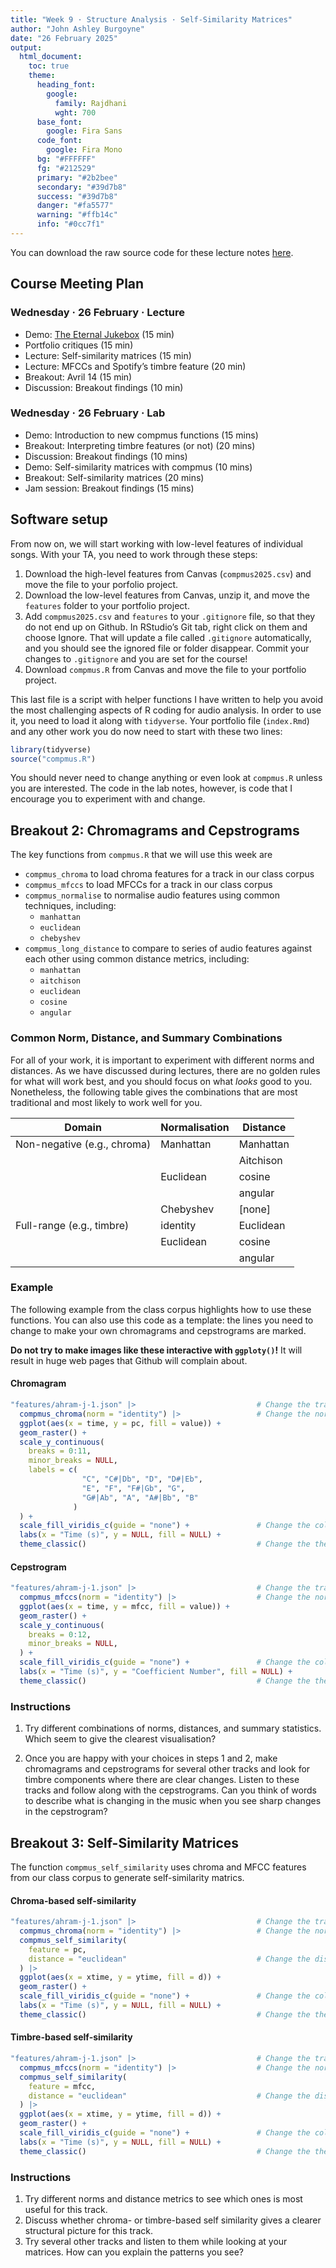 ```yaml
---
title: "Week 9 · Structure Analysis · Self-Similarity Matrices"
author: "John Ashley Burgoyne"
date: "26 February 2025"
output: 
  html_document:
    toc: true
    theme:
      heading_font:
        google: 
          family: Rajdhani
          wght: 700
      base_font:
        google: Fira Sans
      code_font:
        google: Fira Mono
      bg: "#FFFFFF"
      fg: "#212529" 
      primary: "#2b2bee"
      secondary: "#39d7b8"
      success: "#39d7b8"
      danger: "#fa5577"
      warning: "#ffb14c"
      info: "#0cc7f1"
---
```


You can download the raw source code for these lecture notes [here](compmus2025-w09.Rmd).

## Course Meeting Plan

### Wednesday · 26 February · Lecture

  - Demo: [The Eternal Jukebox](http://v90084.1blu.de/) (15 min)
  - Portfolio critiques (15 min)
  - Lecture: Self-similarity matrices (15 min)
  - Lecture: MFCCs and Spotify's timbre feature (20 min)
  - Breakout: Avril 14 (15 min)
  - Discussion: Breakout findings (10 min)

### Wednesday · 26 February · Lab

  - Demo: Introduction to new compmus functions (15 mins)
  - Breakout: Interpreting timbre features (or not) (20 mins)
  - Discussion: Breakout findings (10 mins)
  - Demo: Self-similarity matrices with compmus (10 mins)
  - Breakout: Self-similarity matrices (20 mins)
  - Jam session: Breakout findings (15 mins)

## Software setup

From now on, we will start working with low-level features of individual songs.
With your TA, you need to work through these steps:

1. Download the high-level features from Canvas (`compmus2025.csv`) and move the file to your porfolio project.
2. Download the low-level features from Canvas, unzip it, and move the `features` folder to your portfolio project.
3. Add `compmus2025.csv` and `features` to your `.gitignore` file, so that they do not end up on Github. In RStudio's Git tab, right click on them and choose Ignore. That will update a file called `.gitignore` automatically, and you should see the ignored file or folder disappear. Commit your changes to `.gitignore` and you are set for the course!
4. Download `compmus.R` from Canvas and move the file to your portfolio project.

This last file is a script with helper functions I have written to help you avoid the most challenging aspects of R coding for audio analysis.
In order to use it, you need to load it along with `tidyverse`.
Your portfolio file (`index.Rmd`) and any other work you do now need to start with these two lines:

```r
library(tidyverse)
source("compmus.R")
```

You should never need to change anything or even look at `compmus.R` unless you are interested.
The code in the lab notes, however, is code that I encourage you to experiment with and change.

## Breakout 2: Chromagrams and Cepstrograms

The key functions from `compmus.R` that we will use this week are

  - `compmus_chroma` to load chroma features for a track in our class corpus
  - `compmus_mfccs` to load MFCCs for a track in our class corpus
  - `compmus_normalise` to normalise audio features using common techniques, including:
      - `manhattan`
      - `euclidean`
      - `chebyshev`
  - `compmus_long_distance` to compare to series of audio features against each other using common distance metrics, including:
      - `manhattan`
      - `aitchison`
      - `euclidean`
      - `cosine`
      - `angular`

### Common Norm, Distance, and Summary Combinations

For all of your work, it is important to experiment with different norms and distances.
As we have discussed during lectures, there are no golden rules for what will work best, and you should focus on what *looks* good to you.
Nonetheless, the following table gives the combinations that are most traditional and most likely to work well for you.

| Domain                      | Normalisation | Distance  |
| ----------------------------|---------------|-----------|
| Non-negative (e.g., chroma) | Manhattan     | Manhattan |
|                             |               | Aitchison |
|                             | Euclidean     | cosine    |
|                             |               | angular   |
|                             | Chebyshev     | [none]    |
| Full-range (e.g., timbre)   | identity      | Euclidean |
|                             | Euclidean     | cosine    |
|                             |               | angular   |


### Example

The following example from the class corpus highlights how to use these functions. 
You can also use this code as a template: the lines you need to change to make your own chromagrams and cepstrograms are marked.

**Do not try to make images like these interactive with `ggploty()`!**
It will result in huge web pages that Github will complain about.

#### Chromagram

```r
"features/ahram-j-1.json" |>                           # Change the track
  compmus_chroma(norm = "identity") |>                 # Change the norm
  ggplot(aes(x = time, y = pc, fill = value)) + 
  geom_raster() +
  scale_y_continuous(
    breaks = 0:11,
    minor_breaks = NULL,
    labels = c(
                "C", "C#|Db", "D", "D#|Eb",
                "E", "F", "F#|Gb", "G",
                "G#|Ab", "A", "A#|Bb", "B"
              )
  ) +
  scale_fill_viridis_c(guide = "none") +               # Change the colours?
  labs(x = "Time (s)", y = NULL, fill = NULL) +
  theme_classic()                                      # Change the theme?
```

#### Cepstrogram

```r
"features/ahram-j-1.json" |>                           # Change the track
  compmus_mfccs(norm = "identity") |>                  # Change the norm
  ggplot(aes(x = time, y = mfcc, fill = value)) + 
  geom_raster() +
  scale_y_continuous(
    breaks = 0:12,
    minor_breaks = NULL,
  ) +
  scale_fill_viridis_c(guide = "none") +               # Change the colours?
  labs(x = "Time (s)", y = "Coefficient Number", fill = NULL) +
  theme_classic()                                      # Change the theme?
```

### Instructions

1. Try different combinations of norms, distances, and summary statistics. Which seem to give the clearest visualisation?
  
3. Once you are happy with your choices in steps 1 and 2, make chromagrams and cepstrograms for several other tracks and look for timbre components where there are clear changes. Listen to these tracks and follow along with the cepstrograms. Can you think of words to describe what is changing in the music when you see sharp changes in the cepstrogram?

## Breakout 3: Self-Similarity Matrices

The function `compmus_self_similarity` uses chroma and MFCC features from our class corpus to generate self-similarity matrics.

#### Chroma-based self-similarity

```r
"features/ahram-j-1.json" |>                           # Change the track
  compmus_chroma(norm = "identity") |>                 # Change the norm
  compmus_self_similarity(
    feature = pc,
    distance = "euclidean"                             # Change the distance
  ) |>   
  ggplot(aes(x = xtime, y = ytime, fill = d)) + 
  geom_raster() +
  scale_fill_viridis_c(guide = "none") +               # Change the colours?
  labs(x = "Time (s)", y = NULL, fill = NULL) +
  theme_classic()                                      # Change the theme?
```

#### Timbre-based self-similarity

```r
"features/ahram-j-1.json" |>                           # Change the track
  compmus_mfccs(norm = "identity") |>                  # Change the norm
  compmus_self_similarity(
    feature = mfcc,
    distance = "euclidean"                             # Change the distance
  ) |>   
  ggplot(aes(x = xtime, y = ytime, fill = d)) + 
  geom_raster() +
  scale_fill_viridis_c(guide = "none") +               # Change the colours?
  labs(x = "Time (s)", y = NULL, fill = NULL) +
  theme_classic()                                      # Change the theme?
```

### Instructions

1. Try different norms and distance metrics to see which ones is most useful for this track.
2. Discuss whether chroma- or timbre-based self similarity gives a clearer structural picture for this track.
3. Try several other tracks and listen to them while looking at your matrices. How can you explain the patterns you see?
